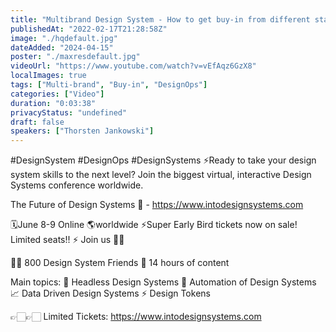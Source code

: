 ```yaml
---
title: "Multibrand Design System - How to get buy-in from different stakeholders"
publishedAt: "2022-02-17T21:28:58Z"
image: "./hqdefault.jpg"
dateAdded: "2024-04-15"
poster: "./maxresdefault.jpg"
videoUrl: "https://www.youtube.com/watch?v=vEfAqz6GzX8"
localImages: true
tags: ["Multi-brand", "Buy-in", "DesignOps"]
categories: ["Video"]
duration: "0:03:38"
privacyStatus: "undefined"
draft: false
speakers: ["Thorsten Jankowski"]
---
```

#DesignSystem #DesignOps #DesignSystems 
⚡️Ready to take your design system skills to the next level? 
Join the biggest virtual, interactive Design Systems conference worldwide.

The Future of Design Systems 🚀 - https://www.intodesignsystems.com

🗓️June 8-9 Online 🌎worldwide
⚡️Super Early Bird tickets now on sale! Limited seats!! ⚡️
Join us 🙌🏻

👋🏻 800 Design System Friends
🎨 14 hours of content

Main topics:
🎨 Headless Design Systems
🤖 Automation of Design Systems
📈 Data Driven Design Systems
⚡️ Design Tokens

👉🏻👉🏻 Limited Tickets: https://www.intodesignsystems.com
